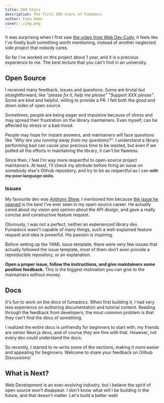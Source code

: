 ```yaml
---
title: 500 Stars
description: The first 500 stars of Fumadocs
author: Fuma Nama
cover: ./img.png
---
```


It was surprising when I first saw [the video from Web Dev Cody](https://youtu.be/7HUmDAgXI2E?si=CR9fC-f3nysPJJCE), it feels like I've finally built something worth mentioning, instead of another neglected side project that nobody cares.

So far I've worked on this project about 1 year, and it is a precious experience to me. The best lecture that you can't find in an university.

## Open Source

I received many feedback, issues and questions. Some are brutal but straightforward, like _"please fix it, help me please"_ _"Support XXX please"_. Some are kind and helpful, willing to provide a PR.
I felt both the good and down sides of open source.

Sometimes, people are being eager and impulsive because of stress and may spread their frustration on the library maintainers.
Even myself, can be affected by stress or a bad mood.

People may hope for instant answers, and maintainers will face questions like _"Why are you running away from my questions?"_.
I understand a library performing bad can cause your precious time to be wasted, but even if we putted all the efforts in maintaining the library, it can't be flawless.

Since then, I feel I'm way more respectful to open-source project maintainers.
At least, I'll check my attribute before firing an issue on somebody else's Github repository, and try to be as respectful as I can ~~with my poor language skills~~.

### Issues

My favourite dev was [Anthony Shew](https://shew.dev), I mentioned him because [the issue he opened](https://github.com/fuma-nama/fumadocs/issues/264) is the best I've ever seen in my open-source career.
He actually cared about my vision and opinion about the API design, and gave a really concise and constructive feature request.

Obviously, I was not a perfect, neither an experienced library dev.
Fumadocs wasn't capable of many things, such a well-explained feature request and idea is powerful. His passion is inspiring.

Before setting up the YAML issue template, there were very few issues that actually followed the issue template, most of them don't even provide a reproducible repository, or an explanation.

**Open a proper issue, follow the instructions, and give maintainers some positive feedback.** This is the biggest motivation you can give to the maintainers without money.

## Docs

It's fun to work on the docs of fumadocs. When first building it, I had very less experience on authoring documentation and tutorial content.
Reading through the feedback from developers, the most common problem is that they can't find the docs of something.

I realized the entire docs is unfriendly for beginners to start with, my friends are senior Next.js devs, and of course they are fine with that.
However, not every dev could understand the docs.

So recently, I started to re-write some of the sections, making it more easier and appealing for beginners. Welcome to share your feedback on Github Discussions!

## What is Next?

Web Development is an ever-evolving industry, but I believe the spirit of open source won't disappear.
I don't know what will I be building in the future, and that doesn't matter.
Let's build a better web!
